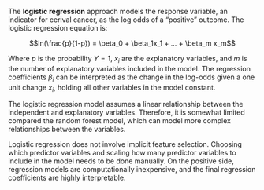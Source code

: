 The **logistic regression** approach models the response variable, an indicator for cerival cancer, as the log odds of a "positive" outcome. The logistic regression equation is:

$$ln(\frac{p}{1-p}) = \beta_0 + \beta_1x_1 + ... + \beta_m x_m$$

Where $p$ is the probability $Y=1$, $x_i$ are the explanatory variables, and $m$ is the number of explanatory variables included in the model. The regression coefficients $\beta_i$ can be interpreted as the change in the log-odds given a one unit change $x_i$, holding all other variables in the model constant. 

The logistic regression model assumes a linear relationship between the independent and explanatory variables. Therefore, it is somewhat limited compared the random forest model, which can model more complex relationships between the variables. 

Logistic regression does not involve implicit feature selection. Choosing which predictor variables and scaling how many predictor variables to include in the model needs to be done manually. On the positive side, regression models are computationally inexpensive, and the final regression coefficients are highly interpretable.
